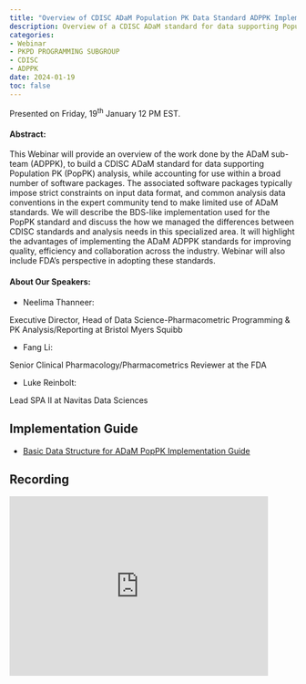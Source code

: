 ```yaml
---
title: "Overview of CDISC ADaM Population PK Data Standard ADPPK Implementation Guide"
description: Overview of a CDISC ADaM standard for data supporting Population PK (PopPK) analysis with the FDA’s perspective in adopting these standards.
categories: 
- Webinar
- PKPD PROGRAMMING SUBGROUP
- CDISC
- ADPPK
date: 2024-01-19
toc: false
---
```


Presented on Friday, 19^th^ January 12 PM EST.

#### Abstract:
This Webinar will provide an overview of the work done by the ADaM sub-team (ADPPK), to build a CDISC ADaM standard for data supporting Population PK (PopPK) analysis, while accounting for use within a broad number of software packages.  The associated software packages typically impose strict constraints on input data format, and common analysis data conventions in the expert community tend to make limited use of ADaM standards.  We will describe the BDS-like implementation used for the PopPK standard and discuss the how we managed the differences between CDISC standards and analysis needs in this specialized area. It will highlight the advantages of implementing the ADaM ADPPK standards for improving quality, efficiency and collaboration across the industry. Webinar will also include FDA’s perspective in adopting these standards.

#### About Our Speakers:

-   Neelima Thanneer:

Executive Director, Head of Data Science-Pharmacometric Programming & PK Analysis/Reporting at Bristol Myers Squibb

-   Fang Li:

Senior Clinical Pharmacology/Pharmacometrics Reviewer at the FDA

-   Luke Reinbolt:

Lead SPA II at Navitas Data Sciences

## Implementation Guide

-   [Basic Data Structure for ADaM PopPK Implementation Guide](../../../files/BDS for ADaM PopPK Implementation Guide_v1.0_0.pdf){target="_blank"}


## Recording
<iframe width="90%" height="315" src="https://www.youtube.com/embed/KZPoYN6HWsc" frameborder="0" allowfullscreen> 

